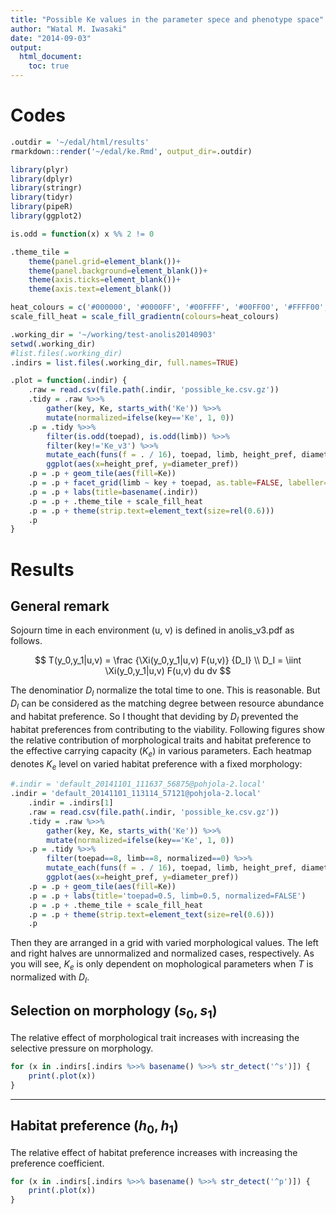 ```yaml
---
title: "Possible Ke values in the parameter spece and phenotype space"
author: "Watal M. Iwasaki"
date: "2014-09-03"
output:
  html_document:
    toc: true
---
```


Codes
================================================================================

```r
.outdir = '~/edal/html/results'
rmarkdown::render('~/edal/ke.Rmd', output_dir=.outdir)
```

```r
library(plyr)
library(dplyr)
library(stringr)
library(tidyr)
library(pipeR)
library(ggplot2)
```

```r
is.odd = function(x) x %% 2 != 0

.theme_tile =
    theme(panel.grid=element_blank())+
    theme(panel.background=element_blank())+
    theme(axis.ticks=element_blank())+
    theme(axis.text=element_blank())

heat_colours = c('#000000', '#0000FF', '#00FFFF', '#00FF00', '#FFFF00', '#FF0000')
scale_fill_heat = scale_fill_gradientn(colours=heat_colours)

.working_dir = '~/working/test-anolis20140903'
setwd(.working_dir)
#list.files(.working_dir)
.indirs = list.files(.working_dir, full.names=TRUE)
```

```r
.plot = function(.indir) {
    .raw = read.csv(file.path(.indir, 'possible_ke.csv.gz'))
    .tidy = .raw %>>%
        gather(key, Ke, starts_with('Ke')) %>>%
        mutate(normalized=ifelse(key=='Ke', 1, 0))
    .p = .tidy %>>%
        filter(is.odd(toepad), is.odd(limb)) %>>%
        filter(key!='Ke_v3') %>>%
        mutate_each(funs(f = . / 16), toepad, limb, height_pref, diameter_pref) %>>%
        ggplot(aes(x=height_pref, y=diameter_pref))
    .p = .p + geom_tile(aes(fill=Ke))
    .p = .p + facet_grid(limb ~ key + toepad, as.table=FALSE, labeller=label_both)
    .p = .p + labs(title=basename(.indir))
    .p = .p + .theme_tile + scale_fill_heat
    .p = .p + theme(strip.text=element_text(size=rel(0.6)))
    .p
}
```

Results
================================================================================

General remark
--------------------------------------------------------------------------------

Sojourn time in each environment (u, v) is defined in anolis_v3.pdf as follows.

$$
T(y_0,y_1|u,v) = \frac {\Xi(y_0,y_1|u,v) F(u,v)} {D_I} \\
D_I = \iint \Xi(y_0,y_1|u,v) F(u,v) du dv
$$

The denominatior $D_I$ normalize the total time to one.
This is reasonable.
But $D_I$ can be considered as the matching degree between resource abundance and habitat preference.
So I thought that deviding by $D_I$ prevented the habitat preferences from contributing to the viability.
Following figures show the relative contribution of morphological traits and habitat preference to the effective carrying capacity ($K_e$) in various parameters.
Each heatmap denotes $K_e$ level on varied habitat preference with a fixed morphology:

```r
#.indir = 'default_20141101_111637_56875@pohjola-2.local'
.indir = 'default_20141101_113114_57121@pohjola-2.local'
    .indir = .indirs[1]
    .raw = read.csv(file.path(.indir, 'possible_ke.csv.gz'))
    .tidy = .raw %>>%
        gather(key, Ke, starts_with('Ke')) %>>%
        mutate(normalized=ifelse(key=='Ke', 1, 0))
    .p = .tidy %>>%
        filter(toepad==8, limb==8, normalized==0) %>>%
        mutate_each(funs(f = . / 16), toepad, limb, height_pref, diameter_pref) %>>%
        ggplot(aes(x=height_pref, y=diameter_pref))
    .p = .p + geom_tile(aes(fill=Ke))
    .p = .p + labs(title='toepad=0.5, limb=0.5, normalized=FALSE')
    .p = .p + .theme_tile + scale_fill_heat
    .p = .p + theme(strip.text=element_text(size=rel(0.6)))
    .p
```

Then they are arranged in a grid with varied morphological values.
The left and right halves are unnormalized and normalized cases, respectively.
As you will see, $K_e$ is only dependent on mophological parameters when $T$ is normalized with $D_I$.

Selection on morphology ($s_0, s_1$)
--------------------------------------------------------------------------------

The relative effect of morphological trait increases with increasing the selective pressure on morphology.

```r
for (x in .indirs[.indirs %>>% basename() %>>% str_detect('^s')]) {
    print(.plot(x))
}
```

--------------------------------------------------------------------------------

Habitat preference ($h_0, h_1$)
--------------------------------------------------------------------------------

The relative effect of habitat preference increases with increasing the preference coefficient.

```r
for (x in .indirs[.indirs %>>% basename() %>>% str_detect('^p')]) {
    print(.plot(x))
}
```
